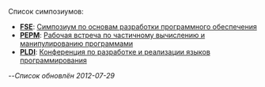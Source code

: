 Список симпозиумов:
* '''[[FSE]]''': [[FSE|Симпозиум по основам разработки программного обеспечения]]
* '''[[PEPM]]''': [[PEPM|Рабочая встреча по частичному вычислению и манипулированию программами]]
* '''[[PLDI]]''': [[PLDI|Конференция по разработке и реализации языков программирования]]
--''Список обновлён 2012-07-29''